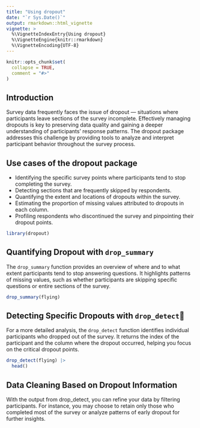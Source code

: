 ```yaml
---
title: "Using dropout"
date: "`r Sys.Date()`"
output: rmarkdown::html_vignette
vignette: >
  %\VignetteIndexEntry{Using dropout}
  %\VignetteEngine{knitr::rmarkdown}
  %\VignetteEncoding{UTF-8}
---
```


```r
knitr::opts_chunk$set(
  collapse = TRUE,
  comment = "#>"
)
```

## Introduction

Survey data frequently faces the issue of dropout — situations where participants leave sections of the survey incomplete. Effectively managing dropouts is key to preserving data quality and gaining a deeper understanding of participants' response patterns. The dropout package addresses this challenge by providing tools to analyze and interpret participant behavior throughout the survey process.

## Use cases of the dropout package

  * Identifying the specific survey points where participants tend to stop completing the survey.
  * Detecting sections that are frequently skipped by respondents.
  * Quantifying the extent and locations of dropouts within the survey.
  * Estimating the proportion of missing values attributed to dropouts in each column.
  * Profiling respondents who discontinued the survey and pinpointing their dropout points.

```r
library(dropout)
```
## Quantifying Dropout with `drop_summary`
The `drop_summary` function provides an overview of where and to what extent participants tend to stop answering questions. It highlights patterns of missing values, such as whether participants are skipping specific questions or entire sections of the survey.

```r
drop_summary(flying)
```
## Detecting Specific Dropouts with `drop_detect`
For a more detailed analysis, the `drop_detect` function identifies individual participants who dropped out of the survey. It returns the index of the participant and the column where the dropout occurred, helping you focus on the critical dropout points.

```r
drop_detect(flying) |>
  head()
```
## Data Cleaning Based on Dropout Information
With the output from drop_detect, you can refine your data by filtering participants. For instance, you may choose to retain only those who completed most of the survey or analyze patterns of early dropout for further insights.
